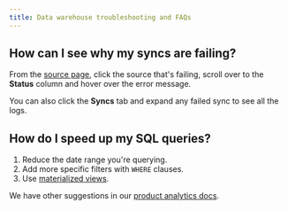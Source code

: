 ```yaml
---
title: Data warehouse troubleshooting and FAQs
---
```


## How can I see why my syncs are failing?

From the [source page](https://us.posthog.com/pipeline/sources), click the source that's failing, scroll over to the **Status** column and hover over the error message.

<ProductScreenshot
  imageLight="https://res.cloudinary.com/dmukukwp6/image/upload/w_1600,c_limit,q_auto,f_auto/Clean_Shot_2025_08_27_at_12_12_23_2x_7ed2ac106d.png" 
  imageDark="https://res.cloudinary.com/dmukukwp6/image/upload/w_1600,c_limit,q_auto,f_auto/Clean_Shot_2025_08_27_at_12_08_29_2x_8b7160e3b9.png"
  alt="Viewing the error message for a failed sync" 
  classes="rounded"
/>

You can also click the **Syncs** tab and expand any failed sync to see all the logs.

<ProductScreenshot
  imageLight="https://res.cloudinary.com/dmukukwp6/image/upload/w_1600,c_limit,q_auto,f_auto/Clean_Shot_2025_08_27_at_12_17_09_2x_7da05def87.png" 
  imageDark="https://res.cloudinary.com/dmukukwp6/image/upload/w_1600,c_limit,q_auto,f_auto/Clean_Shot_2025_08_27_at_12_16_50_2x_13222eaa4c.png"
  alt="Viewing the logs for a failed sync" 
  classes="rounded"
/>

## How do I speed up my SQL queries?

1. Reduce the date range you're querying.
2. Add more specific filters with `WHERE` clauses.
3. Use [materialized views](/docs/data-warehouse/views/materialize).

We have other suggestions in our [product analytics docs](/docs/product-analytics/troubleshooting#insights-and-queries-faq).